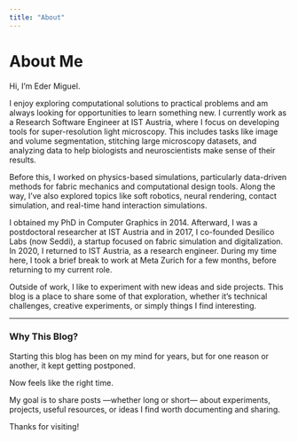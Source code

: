 ```yaml
---
title: "About"
---
```


# About Me

Hi, I’m Eder Miguel.

I enjoy exploring computational solutions to practical problems and am always looking for opportunities to learn something new.
I currently work as a Research Software Engineer at IST Austria, where I focus on developing tools for super-resolution light microscopy.
This includes tasks like image and volume segmentation, stitching large microscopy datasets, and analyzing data to help biologists and neuroscientists make sense of their results.

Before this, I worked on physics-based simulations, particularly data-driven methods for fabric mechanics and computational design tools.
Along the way, I’ve also explored topics like soft robotics, neural rendering, contact simulation, and real-time hand interaction simulations.

I obtained my PhD in Computer Graphics in 2014.
Afterward, I was a postdoctoral researcher at IST Austria and in 2017, I co-founded Desilico Labs (now Seddi), a startup focused on fabric simulation and digitalization.
In 2020, I returned to IST Austria, as a research engineer.
During my time here, I took a brief break to work at Meta Zurich for a few months, before returning to my current role.

Outside of work, I like to experiment with new ideas and side projects. This blog is a place to share some of that exploration, whether it’s technical challenges, creative experiments, or simply things I find interesting.

---

### Why This Blog?

Starting this blog has been on my mind for years, but for one reason or another, it kept getting postponed.

Now feels like the right time.

My goal is to share posts —whether long or short— about experiments, projects, useful resources, or ideas I find worth documenting and sharing.

<!--
---

Feel free to reach out or connect:
- [GitHub](https://github.com/eder-miguel)
- [LinkedIn](https://linkedin.com/in/eder-miguel-4219668/)
-->

Thanks for visiting!


 